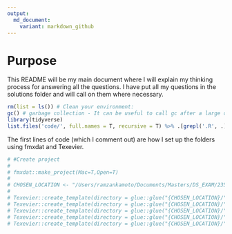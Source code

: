 ```yaml
---
output:
  md_document:
    variant: markdown_github
---
```


# Purpose

This README will be my main document where I will explain my thinking process for answering all the questions. I have put all my questions in the solutions folder and will call on them where necessary. 


```r

rm(list = ls()) # Clean your environment:
gc() # garbage collection - It can be useful to call gc after a large object has been removed, as this may prompt R to return memory to the operating system.
library(tidyverse)
list.files('code/', full.names = T, recursive = T) %>% .[grepl('.R', .)] %>% as.list() %>% walk(~source(.))
```

The first lines of code (which I comment out) are how I set up the folders using fmxdat and Texevier. 

```r
# #Create project
# 
# fmxdat::make_project(Mac=T,Open=T)
# 
# CHOSEN_LOCATION <- "/Users/ramzankamoto/Documents/Masters/DS_EXAM/23550716"
# 
# Texevier::create_template(directory = glue::glue("{CHOSEN_LOCATION}/"), template_name = "Question1")
# Texevier::create_template(directory = glue::glue("{CHOSEN_LOCATION}/"), template_name = "Question2")
# Texevier::create_template(directory = glue::glue("{CHOSEN_LOCATION}/"), template_name = "Question3")
# Texevier::create_template(directory = glue::glue("{CHOSEN_LOCATION}/"), template_name = "Question4")
# Texevier::create_template(directory = glue::glue("{CHOSEN_LOCATION}/"), template_name = "Question5")
```



